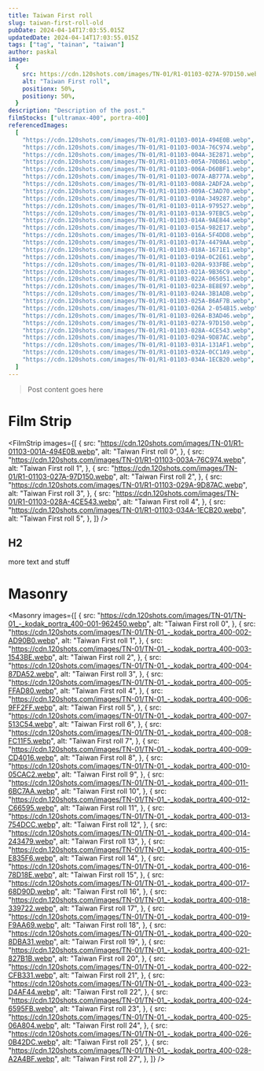 ```yaml
---
title: Taiwan First roll
slug: taiwan-first-roll-old
pubDate: 2024-04-14T17:03:55.015Z
updatedDate: 2024-04-14T17:03:55.015Z
tags: ["tag", "tainan", "taiwan"]
author: paskal
image:
  {
    src: https://cdn.120shots.com/images/TN-01/R1-01103-027A-97D150.webp,
    alt: "Taiwan First roll",
    positionx: 50%,
    positiony: 50%,
  }
description: "Description of the post."
filmStocks: ["ultramax-400", portra-400]
referencedImages:
  [
    "https://cdn.120shots.com/images/TN-01/R1-01103-001A-494E0B.webp",
    "https://cdn.120shots.com/images/TN-01/R1-01103-003A-76C974.webp",
    "https://cdn.120shots.com/images/TN-01/R1-01103-004A-3E2871.webp",
    "https://cdn.120shots.com/images/TN-01/R1-01103-005A-70D861.webp",
    "https://cdn.120shots.com/images/TN-01/R1-01103-006A-D60BF1.webp",
    "https://cdn.120shots.com/images/TN-01/R1-01103-007A-AB777A.webp",
    "https://cdn.120shots.com/images/TN-01/R1-01103-008A-2ADF2A.webp",
    "https://cdn.120shots.com/images/TN-01/R1-01103-009A-C3AD70.webp",
    "https://cdn.120shots.com/images/TN-01/R1-01103-010A-349287.webp",
    "https://cdn.120shots.com/images/TN-01/R1-01103-011A-979527.webp",
    "https://cdn.120shots.com/images/TN-01/R1-01103-013A-97EBC5.webp",
    "https://cdn.120shots.com/images/TN-01/R1-01103-014A-9AE844.webp",
    "https://cdn.120shots.com/images/TN-01/R1-01103-015A-982E17.webp",
    "https://cdn.120shots.com/images/TN-01/R1-01103-016A-5F4DD8.webp",
    "https://cdn.120shots.com/images/TN-01/R1-01103-017A-4479AA.webp",
    "https://cdn.120shots.com/images/TN-01/R1-01103-018A-1671E1.webp",
    "https://cdn.120shots.com/images/TN-01/R1-01103-019A-0C2E61.webp",
    "https://cdn.120shots.com/images/TN-01/R1-01103-020A-933FBE.webp",
    "https://cdn.120shots.com/images/TN-01/R1-01103-021A-9B36C9.webp",
    "https://cdn.120shots.com/images/TN-01/R1-01103-022A-065051.webp",
    "https://cdn.120shots.com/images/TN-01/R1-01103-023A-8E8E97.webp",
    "https://cdn.120shots.com/images/TN-01/R1-01103-024A-3B1ADB.webp",
    "https://cdn.120shots.com/images/TN-01/R1-01103-025A-B6AF7B.webp",
    "https://cdn.120shots.com/images/TN-01/R1-01103-026A 2-054B15.webp",
    "https://cdn.120shots.com/images/TN-01/R1-01103-026A-B3AD46.webp",
    "https://cdn.120shots.com/images/TN-01/R1-01103-027A-97D150.webp",
    "https://cdn.120shots.com/images/TN-01/R1-01103-028A-4CE543.webp",
    "https://cdn.120shots.com/images/TN-01/R1-01103-029A-9D87AC.webp",
    "https://cdn.120shots.com/images/TN-01/R1-01103-031A-131AF1.webp",
    "https://cdn.120shots.com/images/TN-01/R1-01103-032A-0CC1A9.webp",
    "https://cdn.120shots.com/images/TN-01/R1-01103-034A-1ECB20.webp",
  ]
---
```



> Post content goes here

# Film Strip

<FilmStrip
  images={[
    {
      src: "https://cdn.120shots.com/images/TN-01/R1-01103-001A-494E0B.webp",
      alt: "Taiwan First roll 0",
    },
    {
      src: "https://cdn.120shots.com/images/TN-01/R1-01103-003A-76C974.webp",
      alt: "Taiwan First roll 1",
    },
    {
      src: "https://cdn.120shots.com/images/TN-01/R1-01103-027A-97D150.webp",
      alt: "Taiwan First roll 2",
    },
    {
      src: "https://cdn.120shots.com/images/TN-01/R1-01103-029A-9D87AC.webp",
      alt: "Taiwan First roll 3",
    },
    {
      src: "https://cdn.120shots.com/images/TN-01/R1-01103-028A-4CE543.webp",
      alt: "Taiwan First roll 4",
    },
    {
      src: "https://cdn.120shots.com/images/TN-01/R1-01103-034A-1ECB20.webp",
      alt: "Taiwan First roll 5",
    },
  ]}
/>

## H2

more text and stuff

# Masonry

<Masonry
  images={[
    {
      src: "https://cdn.120shots.com/images/TN-01/TN-01_-_kodak_portra_400-001-962450.webp",
      alt: "Taiwan First roll 0",
    },
    {
      src: "https://cdn.120shots.com/images/TN-01/TN-01_-_kodak_portra_400-002-AD90B0.webp",
      alt: "Taiwan First roll 1",
    },
    {
      src: "https://cdn.120shots.com/images/TN-01/TN-01_-_kodak_portra_400-003-1543BE.webp",
      alt: "Taiwan First roll 2",
    },
    {
      src: "https://cdn.120shots.com/images/TN-01/TN-01_-_kodak_portra_400-004-87DA52.webp",
      alt: "Taiwan First roll 3",
    },
    {
      src: "https://cdn.120shots.com/images/TN-01/TN-01_-_kodak_portra_400-005-FFAD80.webp",
      alt: "Taiwan First roll 4",
    },
    {
      src: "https://cdn.120shots.com/images/TN-01/TN-01_-_kodak_portra_400-006-9FF2FF.webp",
      alt: "Taiwan First roll 5",
    },
    {
      src: "https://cdn.120shots.com/images/TN-01/TN-01_-_kodak_portra_400-007-513C54.webp",
      alt: "Taiwan First roll 6",
    },
    {
      src: "https://cdn.120shots.com/images/TN-01/TN-01_-_kodak_portra_400-008-FC11F5.webp",
      alt: "Taiwan First roll 7",
    },
    {
      src: "https://cdn.120shots.com/images/TN-01/TN-01_-_kodak_portra_400-009-CD4016.webp",
      alt: "Taiwan First roll 8",
    },
    {
      src: "https://cdn.120shots.com/images/TN-01/TN-01_-_kodak_portra_400-010-05CAC2.webp",
      alt: "Taiwan First roll 9",
    },
    {
      src: "https://cdn.120shots.com/images/TN-01/TN-01_-_kodak_portra_400-011-6BC7AA.webp",
      alt: "Taiwan First roll 10",
    },
    {
      src: "https://cdn.120shots.com/images/TN-01/TN-01_-_kodak_portra_400-012-C66595.webp",
      alt: "Taiwan First roll 11",
    },
    {
      src: "https://cdn.120shots.com/images/TN-01/TN-01_-_kodak_portra_400-013-754DCC.webp",
      alt: "Taiwan First roll 12",
    },
    {
      src: "https://cdn.120shots.com/images/TN-01/TN-01_-_kodak_portra_400-014-243479.webp",
      alt: "Taiwan First roll 13",
    },
    {
      src: "https://cdn.120shots.com/images/TN-01/TN-01_-_kodak_portra_400-015-E835F6.webp",
      alt: "Taiwan First roll 14",
    },
    {
      src: "https://cdn.120shots.com/images/TN-01/TN-01_-_kodak_portra_400-016-78D18E.webp",
      alt: "Taiwan First roll 15",
    },
    {
      src: "https://cdn.120shots.com/images/TN-01/TN-01_-_kodak_portra_400-017-68D90D.webp",
      alt: "Taiwan First roll 16",
    },
    {
      src: "https://cdn.120shots.com/images/TN-01/TN-01_-_kodak_portra_400-018-339722.webp",
      alt: "Taiwan First roll 17",
    },
    {
      src: "https://cdn.120shots.com/images/TN-01/TN-01_-_kodak_portra_400-019-F9AA69.webp",
      alt: "Taiwan First roll 18",
    },
    {
      src: "https://cdn.120shots.com/images/TN-01/TN-01_-_kodak_portra_400-020-8DBA31.webp",
      alt: "Taiwan First roll 19",
    },
    {
      src: "https://cdn.120shots.com/images/TN-01/TN-01_-_kodak_portra_400-021-827B1B.webp",
      alt: "Taiwan First roll 20",
    },
    {
      src: "https://cdn.120shots.com/images/TN-01/TN-01_-_kodak_portra_400-022-CFB331.webp",
      alt: "Taiwan First roll 21",
    },
    {
      src: "https://cdn.120shots.com/images/TN-01/TN-01_-_kodak_portra_400-023-D4AF44.webp",
      alt: "Taiwan First roll 22",
    },
    {
      src: "https://cdn.120shots.com/images/TN-01/TN-01_-_kodak_portra_400-024-6595FB.webp",
      alt: "Taiwan First roll 23",
    },
    {
      src: "https://cdn.120shots.com/images/TN-01/TN-01_-_kodak_portra_400-025-06A804.webp",
      alt: "Taiwan First roll 24",
    },
    {
      src: "https://cdn.120shots.com/images/TN-01/TN-01_-_kodak_portra_400-026-0B42DC.webp",
      alt: "Taiwan First roll 25",
    },
    {
      src: "https://cdn.120shots.com/images/TN-01/TN-01_-_kodak_portra_400-028-A2A4BF.webp",
      alt: "Taiwan First roll 27",
    },
  ]}
/>
